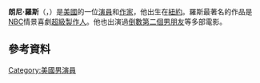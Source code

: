 {{Infobox person
|name = Lonny Ross
|image = Lonny Ross by David Shankbone.jpg
|imagesize = 200px
|caption = 
|birth_date =
|birth_place = [[紐約|紐約]]<ref name=huang>Huang, Keith (May 1, 2008), [http://www.theapiary.org/archives/2008/05/inside_with_lon.html "Inside With: Lonny Ross"] {{Wayback|url=http://www.theapiary.org/archives/2008/05/inside_with_lon.html |date=20160304065733 }}. The Apiary (Retrieved 2009-02-02)</ref> 
|birth_name =
|other_names =
|years_active = 1999－
|occupation = 喜劇演員，演員，作家
}}
'''朗尼·羅斯'''（{{lang-en|'''Lonny Ross'''}}，{{bd|1978年}}）是[[美國|美國]]的一位[[演員|演員]]和[[作家|作家]]，他出生在[[紐約|紐約]]。羅斯最著名的作品是[[NBC|NBC]]情景喜劇[[超級製作人|超級製作人]]。他也出演過[[倒數第二個男朋友|倒數第二個男朋友]]等多部電影。
==參考資料==
{{Reflist}}

{{Authority control}}
{{DEFAULTSORT:Ross, Lonny}}
[[Category:美國男演員|Category:美國男演員]]
{{Actor-stub}}